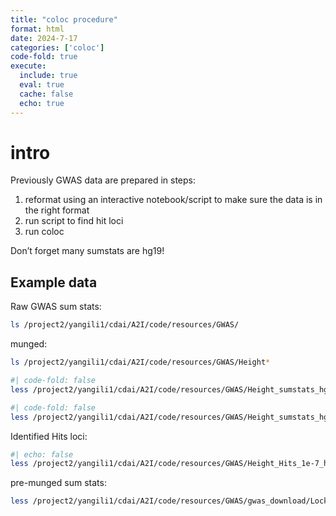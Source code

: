 ```yaml
---
title: "coloc procedure"
format: html
date: 2024-7-17
categories: ['coloc']
code-fold: true
execute:
  include: true
  eval: true
  cache: false
  echo: true
---
```



# intro

Previously GWAS data are prepared in steps:

1. reformat using an interactive notebook/script to make sure the data is in the right format
2. run script to find hit loci
3. run coloc

:::{.important}
Don't forget many sumstats are hg19!
:::


## Example data


Raw GWAS sum stats:
```bash
ls /project2/yangili1/cdai/A2I/code/resources/GWAS/
```

munged: 
```bash
ls /project2/yangili1/cdai/A2I/code/resources/GWAS/Height*
```

```bash
#| code-fold: false
less /project2/yangili1/cdai/A2I/code/resources/GWAS/Height_sumstats_hg38.tsv.gz | head

```

```bash
#| code-fold: false
less /project2/yangili1/cdai/A2I/code/resources/GWAS/Height_sumstats_hg38.colnames.txt | head

```

Identified Hits loci:

```bash
#| echo: false
less /project2/yangili1/cdai/A2I/code/resources/GWAS/Height_Hits_1e-7_hg38.tsv | head
```


pre-munged sum stats:
```bash
less /project2/yangili1/cdai/A2I/code/resources/GWAS/gwas_download/Locke_height_UKBiobank_2018.txt.gz | head
```

